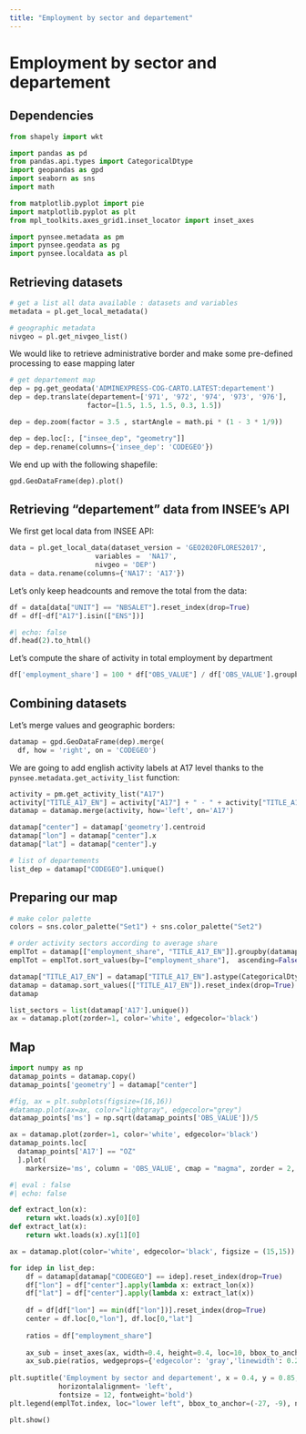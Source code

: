 ```yaml
---
title: "Employment by sector and departement"
---
```


# Employment by sector and departement

## Dependencies

```python
from shapely import wkt

import pandas as pd
from pandas.api.types import CategoricalDtype
import geopandas as gpd
import seaborn as sns
import math

from matplotlib.pyplot import pie
import matplotlib.pyplot as plt
from mpl_toolkits.axes_grid1.inset_locator import inset_axes

import pynsee.metadata as pm
import pynsee.geodata as pg
import pynsee.localdata as pl
```


## Retrieving datasets

```python
# get a list all data available : datasets and variables
metadata = pl.get_local_metadata()

# geographic metadata
nivgeo = pl.get_nivgeo_list()
```

We would like to retrieve administrative border and make some pre-defined
processing to ease mapping later

```python
# get departement map
dep = pg.get_geodata('ADMINEXPRESS-COG-CARTO.LATEST:departement')
dep = dep.translate(departement=['971', '972', '974', '973', '976'],
                   factor=[1.5, 1.5, 1.5, 0.3, 1.5])

dep = dep.zoom(factor = 3.5 , startAngle = math.pi * (1 - 3 * 1/9))

dep = dep.loc[:, ["insee_dep", "geometry"]]
dep = dep.rename(columns={'insee_dep': 'CODEGEO'})
```

We end up with the following shapefile:

```python
gpd.GeoDataFrame(dep).plot()
```

## Retrieving "departement" data from INSEE's API

We first get local data from INSEE API:

```python
data = pl.get_local_data(dataset_version = 'GEO2020FLORES2017',
                     variables =  'NA17',
                     nivgeo = 'DEP')
data = data.rename(columns={'NA17': 'A17'})
```

Let's only keep 
headcounts and remove the total from the data:

```python
df = data[data["UNIT"] == "NBSALET"].reset_index(drop=True)
df = df[~df["A17"].isin(["ENS"])]
```

```python
#| echo: false
df.head(2).to_html()
```

Let's compute the
share of activity in total employment by department


```python
df['employment_share'] = 100 * df["OBS_VALUE"] / df['OBS_VALUE'].groupby(df['CODEGEO']).transform('sum')
```

## Combining datasets

Let's merge values and geographic 
borders:

```python
datamap = gpd.GeoDataFrame(dep).merge(
  df, how = 'right', on = 'CODEGEO')
```

We are going to 
add english activity labels at A17 level
thanks to the `pynsee.metadata.get_activity_list`
function:

```python
activity = pm.get_activity_list("A17")
activity["TITLE_A17_EN"] = activity["A17"] + " - " + activity["TITLE_A17_EN"]
datamap = datamap.merge(activity, how='left', on='A17')
```

```python
datamap["center"] = datamap['geometry'].centroid
datamap["lon"] = datamap["center"].x
datamap["lat"] = datamap["center"].y

# list of departements
list_dep = datamap["CODEGEO"].unique() 
```

## Preparing our map


```python
# make color palette
colors = sns.color_palette("Set1") + sns.color_palette("Set2")

# order activity sectors according to average share
emplTot = datamap[["employment_share", "TITLE_A17_EN"]].groupby(datamap['TITLE_A17_EN']).mean()
emplTot = emplTot.sort_values(by=["employment_share"],  ascending=False)

datamap["TITLE_A17_EN"] = datamap["TITLE_A17_EN"].astype(CategoricalDtype(categories=emplTot.index, ordered=True))
datamap = datamap.sort_values(["TITLE_A17_EN"]).reset_index(drop=True)
datamap
```

```python
list_sectors = list(datamap['A17'].unique())
ax = datamap.plot(zorder=1, color='white', edgecolor='black')
```

## Map

```python
import numpy as np
datamap_points = datamap.copy()
datamap_points['geometry'] = datamap["center"]

#fig, ax = plt.subplots(figsize=(16,16))
#datamap.plot(ax=ax, color="lightgray", edgecolor="grey")
datamap_points['ms'] = np.sqrt(datamap_points['OBS_VALUE'])/5

ax = datamap.plot(zorder=1, color='white', edgecolor='black')
datamap_points.loc[
  datamap_points['A17'] == "OZ"
  ].plot(
    markersize='ms', column = 'OBS_VALUE', cmap = "magma", zorder = 2, ax = ax)
```

```python
#| eval : false
#| echo: false

def extract_lon(x):    
    return wkt.loads(x).xy[0][0]
def extract_lat(x):    
    return wkt.loads(x).xy[1][0]

ax = datamap.plot(color='white', edgecolor='black', figsize = (15,15))

for idep in list_dep:
    df = datamap[datamap["CODEGEO"] == idep].reset_index(drop=True)   
    df["lon"] = df["center"].apply(lambda x: extract_lon(x))
    df["lat"] = df["center"].apply(lambda x: extract_lat(x))
    
    df = df[df["lon"] == min(df["lon"])].reset_index(drop=True)
    center = df.loc[0,"lon"], df.loc[0,"lat"]
    
    ratios = df["employment_share"]
    
    ax_sub = inset_axes(ax, width=0.4, height=0.4, loc=10, bbox_to_anchor=center, bbox_transform=ax.transData)
    ax_sub.pie(ratios, wedgeprops={'edgecolor': 'gray','linewidth': 0.25}, colors = colors)
    
plt.suptitle('Employment by sector and departement', x = 0.4, y = 0.85,
            horizontalalignment= 'left',
            fontsize = 12, fontweight='bold')
plt.legend(emplTot.index, loc="lower left", bbox_to_anchor=(-27, -9), ncol=2)

plt.show()
```

